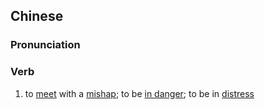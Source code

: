 {{also|遇险}}
==Chinese==
{{zh-forms|s=遇险}}

===Pronunciation===
{{zh-pron
|m=yùxiǎn
|c=jyu6 him2
|mn=qz,tw,xm:gū-hiám/zz:gī-hiám/qz:bū-hiám
|cat=v
}}

===Verb===
{{zh-verb}}

# to [[meet]] with a [[mishap]]; to be [[in danger]]; to be in [[distress]]